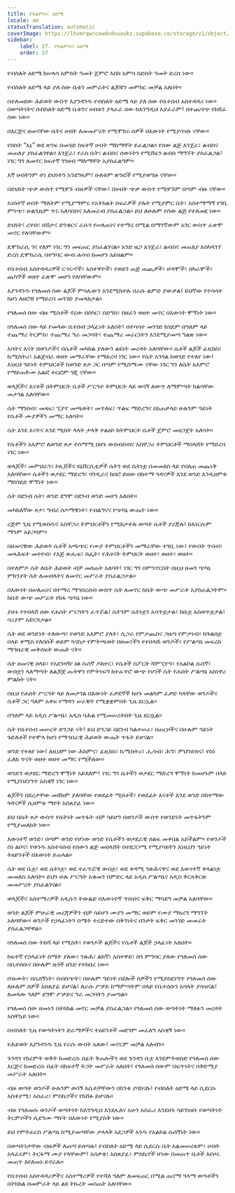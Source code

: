 ```yaml
---
title: የጉልምስና ዕድሜ
locale: am
statusTranslation: automatic
coverImage: https://lhvmrqwrcowdvduuaukz.supabase.co/storage/v1/object/public/strapi-uploads/small_cover-educacion-fundamental.webp-2d51a7828a2b1309555be27f7e2a61a0.webp
sidebar:
    label: 27. የጉልምስና ዕድሜ
    order: 27
---
```

የብስለት ዕድሜ ከሠላሳ አምስት ዓመት ጀምሮ እስከ አምሳ ስድስት ዓመት ድረስ ነው።

የብስለት ዕድሜ ላይ ያለ ሰው ቤቱን መምራትና ልጆቹን መምከር መቻል አለበት።

በተለመደው ሕይወት ውስጥ እያንዳንዱ የብስለት ዕድሜ ላይ ያለ ሰው የቤተሰብ አስተዳዳሪ ነው። በወጣትነትና በብስለት ዕድሜ ቤቱንና ሀብቱን ያላፈራ ሰው ከእንግዲህ አያፈራም፤ በተጨባጭ የከሸፈ ሰው ነው።

በእርጅና ዘመናቸው ቤትና ሀብት ለመመሥረት የሚሞክሩ ሰዎች በእውነት የሚያሳዝኑ ናቸው።

የስስት “እኔ” ወደ ጽንፍ በመሄድ ከፍተኛ ሀብት ማከማቸት ይፈልጋል። የሰው ልጅ እንጀራ፣ ልብስና መጠለያ ያስፈልገዋል። እንጀራ፣ የራስ ቤት፣ ልብስና ሰውነትን የሚሸፍን ልብስ ማግኘት ያስፈልጋል፤ ነገር ግን ለመኖር ከፍተኛ ገንዘብ ማከማቸት አያስፈልግም።

እኛ ሀብትንም ሆነ ድህነትን አንደግፍም፤ ሁለቱም ጽንፎች የሚያወግዙ ናቸው።

በድህነት ጭቃ ውስጥ የሚዋኙ ብዙዎች ናቸው፤ በሀብት ጭቃ ውስጥ የሚዋኙም በጣም ብዙ ናቸው።

አነስተኛ ሀብት ማለትም የሚያማምሩ የአትክልት ስፍራዎች ያሉት የሚያምር ቤት፣ አስተማማኝ የገቢ ምንጭ፣ ሁልጊዜም ጥሩ አለባበስና አለመራብ ያስፈልጋል። ይህ ለሁሉም የሰው ልጅ የተለመደ ነው።

ድህነት፣ ረሃብ፣ በሽታና ድንቁርና ራሱን የሠለጠነና የተማረ በሚል በማንኛውም አገር ውስጥ ፈጽሞ መኖር የለባቸውም።

ዴሞክራሲ ገና የለም ነገር ግን መፍጠር ያስፈልገናል። አንድ ዜጋ እንጀራ፣ ልብስና መጠለያ እስካላገኘ ድረስ ዴሞክራሲ በተግባር ውብ ሐሳብ ከመሆን አይዘልም።

የቤተሰብ አስተዳዳሪዎች ርኅሩኆች፣ አስተዋዮች፣ የወይን ጠጅ ጠጪዎች፣ ሆዳሞች፣ ሰካራሞች፣ ጨካኞች ወዘተ ፈጽሞ መሆን የለባቸውም።

እያንዳንዱ የጎለመሰ ሰው ልጆች ምሳሌውን እንደሚከተሉ በራሱ ልምድ ያውቃል፤ ይህኛው የተሳሳተ ከሆነ ለዘሮቹ የማይረባ መንገድ ያመላክታል።

የጎለመሰ ሰው ብዙ ሚስቶች ኖረው በስካር፣ በድግስ፣ በዘፈን ወዘተ መኖር በእውነት ሞኝነት ነው።

በጎለመሰ ሰው ላይ የመላው ቤተሰብ ኃላፊነት አለበት፤ በተሳሳተ መንገድ ከሄደም በዓለም ላይ ተጨማሪ ትርምስ፣ ተጨማሪ ግራ መጋባት፣ ተጨማሪ መራርነትን እንደሚያመጣ ግልጽ ነው።

አባትና እናት በወንዶችና በሴቶች መካከል ያለውን ልዩነት መረዳት አለባቸው። ሴቶች ልጆች ፊዚክስ፣ ኬሚስትሪ፣ አልጀብራ ወዘተ መማራቸው የማይረባ ነገር ነው። የሴት አንጎል ከወንድ የተለየ ነው፤ እነዚህ ዓይነት ትምህርቶች ከወንድ ጾታ ጋር በጣም የሚስማሙ ናቸው ነገር ግን ለሴት አእምሮ የማይጠቅሙ አልፎ ተርፎም ጎጂ ናቸው።

ወላጆችና እናቶች በትምህርት ቤቶች ሥርዓተ ትምህርት ላይ ወሳኝ ለውጥ ለማምጣት ከልባቸው መታገል አለባቸው።

ሴት ማንበብ፣ መጻፍ፣ ፒያኖ መጫወት፣ መጥለፍ፣ ጥልፍ ማድረግና በአጠቃላይ ሁሉንም ዓይነት የሴቶች ሙያዎችን መማር አለባት።

ሴት እንደ እናትና እንደ ሚስት ላላት ታላቅ ተልዕኮ ከትምህርት ቤቶች ጀምሮ መዘጋጀት አለባት።

የሴቶችን አእምሮ ለወንድ ጾታ ተስማሚ በሆኑ ውስብስብና አስቸጋሪ ትምህርቶች ማበላሸት የማይረባ ነገር ነው።

ወላጆች፣ መምህራን፣ ኮሌጆችና ዩኒቨርሲቲዎች ሴትን ወደ ሴትነቷ በመመለስ ላይ የበለጠ መጨነቅ አለባቸው። ሴቶችን ወታደር ማድረግ፣ ባንዲራና ከበሮ ይዘው በከተማ ጎዳናዎች እንደ ወንድ እንዲዘምቱ ማስገደድ ሞኝነት ነው።

ሴት በደንብ ሴት፣ ወንድ ደግሞ በደንብ ወንድ መሆን አለበት።

መካከለኛው ጾታ፣ ግብረ ሰዶማዊነት፣ የብልግናና የጭካኔ ውጤት ነው።

ረጅም ጊዜ የሚወስዱና አስቸጋሪ ትምህርቶችን የሚከታተሉ ወጣት ሴቶች ያረጃሉ፤ ከእነርሱም ማንም አይጋባም።

በዘመናዊው ሕይወት ሴቶች አጫጭር የሙያ ትምህርቶችን መማራቸው ተገቢ ነው፤ የውበት ጥበብ፣ መጻሕፍት መተየብ፣ የእጅ ጽሑፍ፣ ስፌት፣ የሕፃናት ትምህርት ወዘተ፣ ወዘተ፣ ወዘተ።

በተለምዶ ሴት ለቤት ሕይወት ብቻ መሰጠት አለባት፤ ነገር ግን በምንኖርበት በዚህ ዘመን ጭካኔ ምክንያት ሴት ለመብላትና ለመኖር መሥራት ያስፈልጋታል።

በእውነት በሠለጠነና በተማረ ማኅበረሰብ ውስጥ ሴት ለመኖር ከቤት ውጭ መሥራት አያስፈልጋትም። ከቤት ውጭ መሥራት የከፋ ጭካኔ ነው።

ያሁኑ የተበላሸ ሰው የሐሰት ሥርዓትን ፈጥሯል፤ ሴትንም ሴትነቷን አሳጥቷታል፣ ከቤቷ አስወጥቷታል፤ ባሪያም አድርጓታል።

ሴት ወደ ወንድነት ተለውጣ፣ የወንድ አእምሮ ያላት፣ ሲጋራ የምታጨስና ጋዜጣ የምታነብ፣ ከጉልበቷ በላይ ቀሚስ የለበሰች ወይም ካናስታ የምትጫወት በዘመናችን የተበላሹ ወንዶች፣ የሥልጣኔ መፍረስ ማኅበራዊ መቅሰፍት ውጤት ናት።

ሴት ዘመናዊ ሰላይ፣ የአደንዛዥ ዕፅ ሱሰኛ ዶክተር፣ የሴቶች ስፖርት ሻምፒዮን፣ የአልኮል ሱሰኛ፣ ውበቷን ላለማጣት ለልጆቿ ጡትዋን የምትነፍግ ከተፈጥሮ ውጭ የሆነች ሴት የሐሰት ሥልጣኔ አስነዋሪ ምልክት ናት።

በዚህ የሐሰት ሥርዓት ላይ ለመታገል በእውነት ፈቃደኞች ከሆኑ መልካም ፈቃድ ካላቸው ወንዶችና ሴቶች ጋር ዓለም አቀፍ የማዳን ሠራዊት የሚቋቋምበት ጊዜ ደርሷል።

በዓለም ላይ አዲስ ሥልጣኔ፣ አዲስ ባሕል የሚመሠረትበት ጊዜ ደርሷል።

ሴት የቤተሰብ መሠረት ድንጋይ ናት፤ ይህ ድንጋይ በደንብ ካልተሠራ፣ በጠርዞችና በሁሉም ዓይነት ጉድለቶች የተሞላ ከሆነ የማኅበራዊ ሕይወት ውጤት ጥፋት ይሆናል።

ወንድ የተለየ ነው፤ ለዚህም ነው ሕክምና፣ ፊዚክስ፣ ኬሚስትሪ፣ ሒሳብ፣ ሕግ፣ ምህንድስና፣ የስነ ፈለክ ጥናት ወዘተ ወዘተ መማር የሚችለው።

ወንድን ወታደር ማድረግ ሞኝነት አይደለም፤ ነገር ግን ሴቶችን ወታደር ማድረግ ሞኝነት ከመሆኑም በላይ የሚያስደነግጥ አስቂኝ ነገር ነው።

ልጆችን በደረታቸው መሸከም ያለባቸው የወደፊት ሚስቶች፣ የወደፊት እናቶች እንደ ወንድ በከተማው ጎዳናዎች ሲዘምቱ ማየት አስጸያፊ ነው።

ይህ በሴት ጾታ ውስጥ የሴትነት መጥፋት ብቻ ሳይሆን በወንዶች ውስጥ የወንድነት መጥፋትንም የሚያመለክት ነው።

እውነተኛ ወንድ፣ በጣም ወንድ የሆነው ወንድ የሴቶችን ወታደራዊ ሰልፍ መቀበል አይችልም። የወንዶች ስነ ልቦና፣ የወንዱ አስተሳሰብ የሰውን ልጅ መበላሸት በተደጋጋሚ የሚያሳዩትን እነዚህን ዓይነት ትዕይንቶች በእውነት ይጠላል።

ሴት ወደ ቤቷ፣ ወደ ሴትነቷ፣ ወደ ተፈጥሯዊ ውበቷ፣ ወደ ቀዳሚ ንጽሕናዋና ወደ እውነተኛ ቀላልነቷ መመለስ አለባት። ይህን ሁሉ ሥርዓት አቁመን በምድር ላይ አዲስ ሥልጣኔና አዲስ ቅርጻቅርጽ መመሥረት ያስፈልገናል።

ወላጆችና አስተማሪዎች አዲሱን ትውልድ በእውነተኛ ጥበብና ፍቅር ማሳደግ መቻል አለባቸው።

ወንድ ልጆች ምሁራዊ መረጃዎችን ብቻ ሳይሆን ሙያን መማር ወይም የሙያ ማዕረግ ማግኘት አለባቸው። ወንዶች የኃላፊነትን ስሜት ተረድተው በቅንነትና በንቃት ፍቅር መንገድ መመራት ያስፈልጋቸዋል።

በጎለመሰ ሰው ትከሻ ላይ የሚስት፣ የወንዶች ልጆችና የሴቶች ልጆች ኃላፊነት አለበት።

ከፍተኛ የኃላፊነት ስሜት ያለው፣ ንጹሕ፣ ልከኛ፣ አስተዋይ፣ በጎ ምግባር ያለው የጎለመሰ ሰው በቤተሰቡና በሁሉም ዜጎች ዘንድ የተከበረ ነው።

በዝሙት፣ በሴሰኝነት፣ በብስጭት፣ በሁሉም ዓይነት በደሎች ሰዎችን የሚያስደነግጥ የጎለመሰ ሰው ለሁሉም ሰዎች አስጸያፊ ይሆናል፤ ለራሱ ሥቃይ ከማምጣትም በላይ የቤተሰቡን አባላት ያሳዝናል፤ ለመላው ዓለም ደግሞ ሥቃይና ግራ መጋባትን ያመጣል።

የጎለመሰ ሰው ዘመኑን በትክክል መኖር መቻል ያስፈልጋል። የጎለመሰ ሰው ወጣትነት ማለፉን መረዳት አስቸኳይ ነው።

በብስለት ጊዜ የወጣትነትን ድራማዎችና ትዕይንቶች መድገም መፈለግ አስቂኝ ነው።

የሕይወት እያንዳንዱ ጊዜ የራሱ ውበት አለው፤ መኖርም መቻል አለብን።

ጉንዳን የክረምት ወቅት ከመድረሱ በፊት ቅጠሎችን ወደ ጉንዳን ቤቷ እንደምትወስድ የጎለመሰ ሰው እርጅና ከመድረሱ በፊት በከፍተኛ ትጋት መሥራት አለበት፤ የጎለመሰ ሰውም በፍጥነትና በቅድሚያ መሥራት አለበት።

ብዙ ወጣት ወንዶች ሁሉንም ወሳኝ እሴቶቻቸውን በከንቱ ያባክናሉ፤ የብስለት ዕድሜ ላይ ሲደርሱ አስቀያሚ፣ አስፈሪ፣ ምስኪኖችና የከሸፉ ይሆናሉ።

ብዙ የጎለመሱ ወንዶች ወጣትነት ከእንግዲህ እንደሌለና አሁን አስፈሪ እንደሆኑ ሳይገነዘቡ የወጣትነት ትርምሶችን ሲደግሙ ማየት በእውነት የሚያስቅ ነው።

ይህ የምትፈርስ ሥልጣኔ ከሚያመጣቸው ታላላቅ አደጋዎች አንዱ የአልኮል ሱሰኝነት ነው።

በወጣትነታቸው ብዙዎች ለጠጣ ይሰጣሉ፤ የብስለት ዕድሜ ላይ ሲደርሱ ቤት አልመሠረቱም፣ ሀብት አላፈሩም፣ ትርፋማ ሙያ የላቸውም፤ አሰቃቂ፣ አስጸያፊ፣ ምስኪኖች ሆነው በመጠጥ ቤቶች እየዞሩ መጠጥ እየለመኑ ይኖራሉ።

የቤተሰብ አስተዳዳሪዎችና አስተማሪዎች የተሻለ ዓለም ለመፍጠር በሚል ጤናማ ዓላማ ወጣቶችን በትክክል በመምራት ላይ ልዩ ትኩረት መስጠት አለባቸው።

